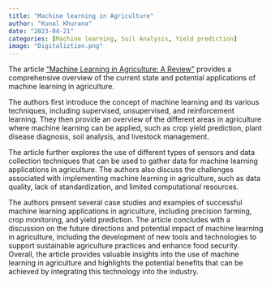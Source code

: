 ```yaml
---
title: "Machine learning in Agriculture"
author: "Kunal Khurana"
date: "2023-04-21"
categories: [Machine learning, Soil Analysis, Yield prediction]
image: "Digitaliztion.png"
---
```


The article ["Machine Learning in Agriculture: A Review"](https://www.researchgate.net/profile/Muhammad-Suleman-Memon/publication/351766285_Machine_Learning_In_Agriculture_A_Review/links/60a83aae45851522bc0a5479/Machine-Learning-In-Agriculture-A-Review.pdf) provides a comprehensive overview of the current state and potential applications of machine learning in agriculture. 


The authors first introduce the concept of machine learning and its various techniques, including supervised, unsupervised, and reinforcement learning. They then provide an overview of the different areas in agriculture where machine learning can be applied, such as crop yield prediction, plant disease diagnosis, soil analysis, and livestock management.

The article further explores the use of different types of sensors and data collection techniques that can be used to gather data for machine learning applications in agriculture. The authors also discuss the challenges associated with implementing machine learning in agriculture, such as data quality, lack of standardization, and limited computational resources.

The authors present several case studies and examples of successful machine learning applications in agriculture, including precision farming, crop monitoring, and yield prediction. The article concludes with a discussion on the future directions and potential impact of machine learning in agriculture, including the development of new tools and technologies to support sustainable agriculture practices and enhance food security. Overall, the article provides valuable insights into the use of machine learning in agriculture and highlights the potential benefits that can be achieved by integrating this technology into the industry.